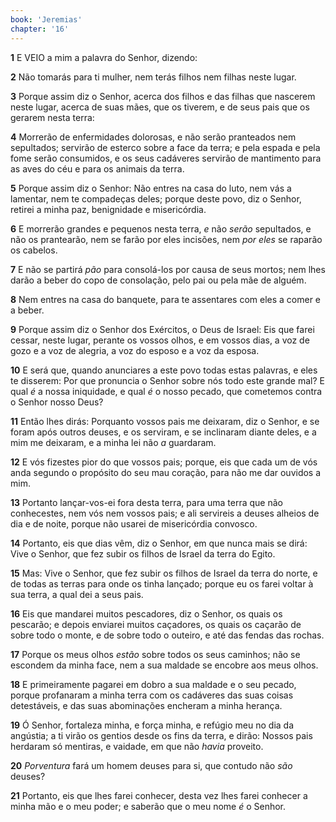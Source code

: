 ```yaml
---
book: 'Jeremias'
chapter: '16'
---
```


**1** E VEIO a mim a palavra do Senhor, dizendo:

**2** Não tomarás para ti mulher, nem terás filhos nem filhas neste lugar.

**3** Porque assim diz o Senhor, acerca dos filhos e das filhas que nascerem neste lugar, acerca de suas mães, que os tiverem, e de seus pais que os gerarem nesta terra:

**4** Morrerão de enfermidades dolorosas, e não serão pranteados nem sepultados; servirão de esterco sobre a face da terra; e pela espada e pela fome serão consumidos, e os seus cadáveres servirão de mantimento para as aves do céu e para os animais da terra.

**5** Porque assim diz o Senhor: Não entres na casa do luto, nem vás a lamentar, nem te compadeças deles; porque deste povo, diz o Senhor, retirei a minha paz, benignidade e misericórdia.

**6** E morrerão grandes e pequenos nesta terra, _e_ não _serão_ sepultados, e não os prantearão, nem se farão por eles incisões, nem _por eles_ se raparão os cabelos.

**7** E não se partirá _pão_ para consolá-los por causa de seus mortos; nem lhes darão a beber do copo de consolação, pelo pai ou pela mãe de alguém.

**8** Nem entres na casa do banquete, para te assentares com eles a comer e a beber.

**9** Porque assim diz o Senhor dos Exércitos, o Deus de Israel: Eis que farei cessar, neste lugar, perante os vossos olhos, e em vossos dias, a voz de gozo e a voz de alegria, a voz do esposo e a voz da esposa.

**10** E será que, quando anunciares a este povo todas estas palavras, e eles te disserem: Por que pronuncia o Senhor sobre nós todo este grande mal? E qual _é_ a nossa iniquidade, e qual _é_ o nosso pecado, que cometemos contra o Senhor nosso Deus?

**11** Então lhes dirás: Porquanto vossos pais me deixaram, diz o Senhor, e se foram após outros deuses, e os serviram, e se inclinaram diante deles, e a mim me deixaram, e a minha lei não _a_ guardaram.

**12** E vós fizestes pior do que vossos pais; porque, eis que cada um de vós anda segundo o propósito do seu mau coração, para não me dar ouvidos a mim.

**13** Portanto lançar-vos-ei fora desta terra, para uma terra que não conhecestes, nem vós nem vossos pais; e ali servireis a deuses alheios de dia e de noite, porque não usarei de misericórdia convosco.

**14** Portanto, eis que dias vêm, diz o Senhor, em que nunca mais se dirá: Vive o Senhor, que fez subir os filhos de Israel da terra do Egito.

**15** Mas: Vive o Senhor, que fez subir os filhos de Israel da terra do norte, e de todas as terras para onde os tinha lançado; porque eu os farei voltar à sua terra, a qual dei a seus pais.

**16** Eis que mandarei muitos pescadores, diz o Senhor, os quais os pescarão; e depois enviarei muitos caçadores, os quais os caçarão de sobre todo o monte, e de sobre todo o outeiro, e até das fendas das rochas.

**17** Porque os meus olhos _estão_ sobre todos os seus caminhos; não se escondem da minha face, nem a sua maldade se encobre aos meus olhos.

**18** E primeiramente pagarei em dobro a sua maldade e o seu pecado, porque profanaram a minha terra com os cadáveres das suas coisas detestáveis, e das suas abominações encheram a minha herança.

**19** Ó Senhor, fortaleza minha, e força minha, e refúgio meu no dia da angústia; a ti virão os gentios desde os fins da terra, e dirão: Nossos pais herdaram só mentiras, e vaidade, em que não _havia_ proveito.

**20** _Porventura_ fará um homem deuses para si, que contudo não _são_ deuses?

**21** Portanto, eis que lhes farei conhecer, desta vez lhes farei conhecer a minha mão e o meu poder; e saberão que o meu nome _é_ o Senhor.

